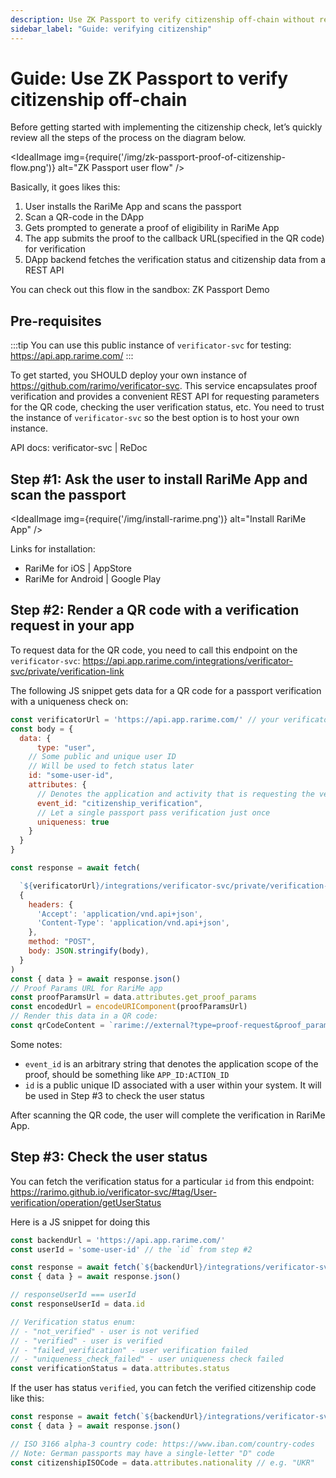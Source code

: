 ```yaml
---
description: Use ZK Passport to verify citizenship off-chain without revealing private data. Learn how to implement the verification process step-by-step with RariMe App.
sidebar_label: "Guide: verifying citizenship"
---
```


# Guide: Use ZK Passport to verify citizenship off-chain

Before getting started with implementing the citizenship check, let’s quickly review all the steps of the process on the diagram below.

<IdealImage img={require('/img/zk-passport-proof-of-citizenship-flow.png')} alt="ZK Passport user flow" />

Basically, it goes likes this:

1. User installs the RariMe App and scans the passport
2. Scan a QR-code in the DApp
3. Gets prompted to generate a proof of eligibility in RariMe App
4. The app submits the proof to the callback URL(specified in the QR code) for verification
5. DApp backend fetches the verification status and citizenship data from a REST API

You can check out this flow in the sandbox: <OutLink href="https://app.rarime.com/proof-requests-demo">ZK Passport Demo</OutLink>

## Pre-requisites

:::tip
You can use this public instance of `verificator-svc` for testing: <OutLink href="https://api.app.rarime.com/">https://api.app.rarime.com/</OutLink>
:::

To get started, you SHOULD deploy your own instance of https://github.com/rarimo/verificator-svc. This service encapsulates proof verification and provides a convenient REST API for requesting parameters for the QR code, checking the user verification status, etc. You need to trust the instance of `verificator-svc` so the best option is to host your own instance.

API docs: <OutLink href="https://rarimo.github.io/verificator-svc/">verificator-svc | ReDoc</OutLink>

## Step #1: Ask the user to install RariMe App and scan the passport

<IdealImage img={require('/img/install-rarime.png')} alt="Install RariMe App" />

Links for installation:

- <OutLink href="https://apps.apple.com/us/app/rarime/id6503300598">RariMe for iOS | AppStore</OutLink>
- <OutLink href="https://play.google.com/store/apps/details?id=com.rarilabs.rarime">RariMe for Android | Google Play</OutLink>

## Step #2: Render a QR code with a verification request in your app

To request data for the QR code, you need to call this endpoint on the `verificator-svc`:
<OutLink href="https://api.app.rarime.com/integrations/verificator-svc/private/verification-link">https://api.app.rarime.com/integrations/verificator-svc/private/verification-link</OutLink>

The following JS snippet gets data for a QR code for a passport verification with a uniqueness check on:

```jsx
const verificatorUrl = 'https://api.app.rarime.com/' // your verificator-svc instance URL
const body = {
  data: {
	  type: "user",
    // Some public and unique user ID
    // Will be used to fetch status later
    id: "some-user-id",
    attributes: {
      // Denotes the application and activity that is requesting the verification
      event_id: "citizenship_verification",
      // Let a single passport pass verification just once
      uniqueness: true
    }
  }
}

const response = await fetch(

  `${verificatorUrl}/integrations/verificator-svc/private/verification-link`,
  {
    headers: {
      'Accept': 'application/vnd.api+json',
      'Content-Type': 'application/vnd.api+json',
    },
    method: "POST",
    body: JSON.stringify(body),
  }
)
const { data } = await response.json()
// Proof Params URL for RariMe app
const proofParamsUrl = data.attributes.get_proof_params
const encodedUrl = encodeURIComponent(proofParamsUrl)
// Render this data in a QR code:
const qrCodeContent = `rarime://external?type=proof-request&proof_params_url=${encodedUrl}`)
```

Some notes:

- `event_id` is an arbitrary string that denotes the application scope of the proof, should be something like `APP_ID:ACTION_ID`
- `id` is a public unique ID associated with a user within your system. It will be used in Step #3 to check the user status

After scanning the QR code, the user will complete the verification in RariMe App.

## Step #3: Check the user status

You can fetch the verification status for a particular `id` from this endpoint:
<OutLink href="https://rarimo.github.io/verificator-svc/#tag/User-verification/operation/getUserStatus">https://rarimo.github.io/verificator-svc/#tag/User-verification/operation/getUserStatus</OutLink>

Here is a JS snippet for doing this

```jsx
const backendUrl = 'https://api.app.rarime.com/'
const userId = 'some-user-id' // the `id` from step #2

const response = await fetch(`${backendUrl}/integrations/verificator-svc/private/verification-status/${userId}`)
const { data } = await response.json()

// responseUserId === userId
const responseUserId = data.id

// Verification status enum:
// - "not_verified" - user is not verified
// - "verified" - user is verified
// - "failed_verification" - user verification failed
// - "uniqueness_check_failed" - user uniqueness check failed
const verificationStatus = data.attributes.status
```

If the user has status `verified`, you can fetch the verified citizenship code like this:

```jsx
const response = await fetch(`${backendUrl}/integrations/verificator-svc/private/user/${userId}`)
const { data } = await response.json()

// ISO 3166 alpha-3 country code: https://www.iban.com/country-codes
// Note: German passports may have a single-letter "D" code
const citizenshipISOCode = data.attributes.nationality // e.g. "UKR"
```

